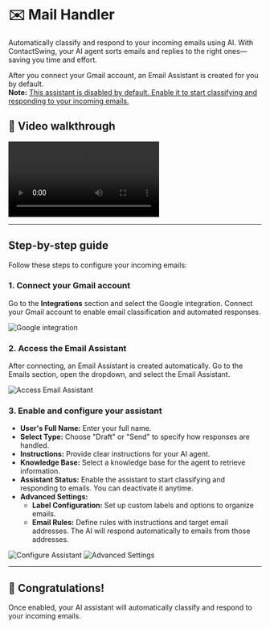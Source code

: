 # ✉️ Mail Handler

Automatically classify and respond to your incoming emails using AI. With ContactSwing, your AI agent sorts emails and replies to the right ones—saving you time and effort.

After you connect your Gmail account, an Email Assistant is created for you by default.  
 **Note:** <u>This assistant is disabled by default. Enable it to start classifying and responding to your incoming emails.</u>

## 🎥 Video walkthrough

<div class="card-video">
  <video src="https://storage.googleapis.com/helpsessionvideos/Contactswing/Videos/configureemails.mp4" autoplay playsinline controls title="How to Configure Incoming Emails"></video>
</div>

---

## Step-by-step guide

Follow these steps to configure your incoming emails:

### 1. Connect your Gmail account

Go to the **Integrations** section and select the Google integration. Connect your Gmail account to enable email classification and automated responses.

<img src="https://storage.googleapis.com/helpsessionvideos/Contactswing/images/integra.jpg" alt="Google integration" />

### 2. Access the Email Assistant

After connecting, an Email Assistant is created automatically. Go to the Emails section, open the dropdown, and select the Email Assistant.

<img src="https://storage.googleapis.com/helpsessionvideos/Contactswing/images/incom2.jpg" alt="Access Email Assistant" />

### 3. Enable and configure your assistant

- **User's Full Name:** Enter your full name.
- **Select Type:** Choose "Draft" or "Send" to specify how responses are handled.
- **Instructions:** Provide clear instructions for your AI agent.
- **Knowledge Base:** Select a knowledge base for the agent to retrieve information.
- **Assistant Status:** Enable the assistant to start classifying and responding to emails. You can deactivate it anytime.
- **Advanced Settings:**
  - **Label Configuration:** Set up custom labels and options to organize emails.
  - **Email Rules:** Define rules with instructions and target email addresses. The AI will respond automatically to emails from those addresses.

<img src="https://storage.googleapis.com/helpsessionvideos/Contactswing/images/incom1.jpg" alt="Configure Assistant" />
<img src="https://storage.googleapis.com/helpsessionvideos/Contactswing/images/incom3.jpg" alt="Advanced Settings" />

---

## 🎉 Congratulations!

Once enabled, your AI assistant will automatically classify and respond to your incoming emails.

